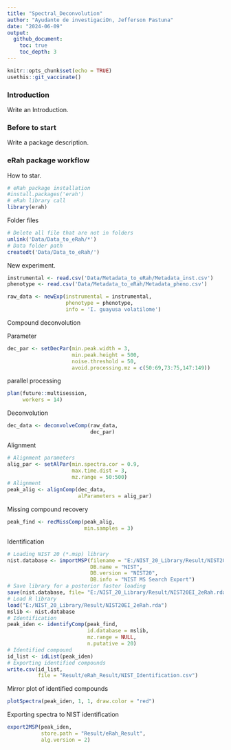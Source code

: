 ```yaml
---
title: "Spectral_Deconvolution"
author: "Ayudante de investigaciOn, Jefferson Pastuna"
date: "2024-06-09"
output:
  github_document:
    toc: true
    toc_depth: 3
---
```


```r

knitr::opts_chunk$set(echo = TRUE)
usethis::git_vaccinate()

```

### Introduction

Write an Introduction.

### Before to start

Write a package description.

### eRah package workflow

How to star.

```r

# eRah package installation
#install.packages('erah')
# eRah library call
library(erah)

```

Folder files

```r

# Delete all file that are not in folders
unlink('Data/Data_to_eRah/*')
# Data folder path
createdt('Data/Data_to_eRah/')

```

New experiment.


```r

instrumental <- read.csv('Data/Metadata_to_eRah/Metadata_inst.csv')
phenotype <- read.csv('Data/Metadata_to_eRah/Metadata_pheno.csv')

raw_data <- newExp(instrumental = instrumental,
                   phenotype = phenotype,
                   info = 'I. guayusa volatilome')

```

Compound deconvolution

Parameter

```r

dec_par <- setDecPar(min.peak.width = 3,
                     min.peak.height = 500,
                     noise.threshold = 50,
                     avoid.processing.mz = c(50:69,73:75,147:149))

```

parallel processing

```r

plan(future::multisession,
     workers = 14)

```

Deconvolution

```r

dec_data <- deconvolveComp(raw_data,
                           dec_par)

```

Alignment

```r

# Alignment parameters
alig_par <- setAlPar(min.spectra.cor = 0.9,
                     max.time.dist = 3,
                     mz.range = 50:500)
# Alignment
peak_alig <- alignComp(dec_data,
                       alParameters = alig_par)

```

Missing compound recovery

```r

peak_find <- recMissComp(peak_alig,
                         min.samples = 3)

```

Identification

```r

# Loading NIST 20 (*.msp) library
nist.database <- importMSP(filename = "E:/NIST_20_Library/Result/NIST20EI_2eRah.MSP",
                           DB.name = "NIST",
                           DB.version = "NIST20",
                           DB.info = "NIST MS Search Export")
# Save library for a posterior faster loading
save(nist.database, file= "E:/NIST_20_Library/Result/NIST20EI_2eRah.rda")
# Load R library
load("E:/NIST_20_Library/Result/NIST20EI_2eRah.rda")
mslib <- nist.database
# Identification
peak_iden <- identifyComp(peak_find,
                          id.database = mslib,
                          mz.range = NULL,
                          n.putative = 20)
# Identified compound
id_list <- idList(peak_iden)
# Exporting identified compounds
write.csv(id_list,
          file = "Result/eRah_Result/NIST_Identification.csv")

```

Mirror plot of identified compounds

```r

plotSpectra(peak_iden, 1, 1, draw.color = "red")

```

Exporting spectra to NIST identification

```r

export2MSP(peak_iden,
           store.path = "Result/eRah_Result",
           alg.version = 2)

```

